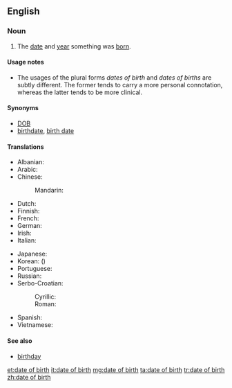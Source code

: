 ==English==

===Noun===
{{en-noun|head=[[date]] [[of]] [[birth]]|pl=dates of birth|pl2=dates of births}}

# The [[date]] and [[year]] something was [[born]].

====Usage notes====
* The usages of the plural forms ''dates of birth'' and ''dates of births'' are subtly different. The former tends to carry a more personal connotation, whereas the latter tends to be more clinical.

====Synonyms====
* [[DOB]]
* [[birthdate]], [[birth date]]

====Translations====
{{trans-top|date and year when something was born}}
* Albanian: {{t-|sq|data e lindjes}}
* Arabic: {{t-|ar|تاريخ الميلاد|m|tr=tārīx al-milād}}
* Chinese:
*: Mandarin: {{t|cmn|出生日期|tr=chūshēng rìqí|sc=Hani}}
* Dutch: {{t+|nl|geboortedatum|m}}
* Finnish: {{t+|fi|syntymäaika}}
* French: {{t+|fr|date de naissance|f}}
* German: {{t+|de|Geburtsdatum|n}}
* Irish: {{t-|ga|dáta breithe|m}}
* Italian: {{t-|it|data di nascita|f}}
{{trans-mid}}
* Japanese: {{t-|ja|生年月日|tr=せいねんがっぴ, seinengappi|sc=Jpan}}
* Korean: {{t+|ko|생년월일|tr=saengnyeonworil|sc=Kore}} ({{t+|ko|生年月日|sc=Kore}})
* Portuguese: {{t-|pt|data de nascimento|f}}
* Russian: {{t-|ru|дата рождения|f|tr=dáta roždénija|sc=Cyrl}}
* Serbo-Croatian:
*: Cyrillic: {{t-|sh|датум рођења|m|sc=Cyrl}}
*: Roman: {{t-|sh|datum rođenja|m}}
* Spanish: {{t-|es|fecha de nacimiento|f}}
* Vietnamese: {{t-|vi|ngày tháng năm sinh}}
{{trans-bottom}}

{{trans-see|birthday}}

====See also====
* [[birthday]]

[[et:date of birth]]
[[it:date of birth]]
[[mg:date of birth]]
[[ta:date of birth]]
[[tr:date of birth]]
[[zh:date of birth]]